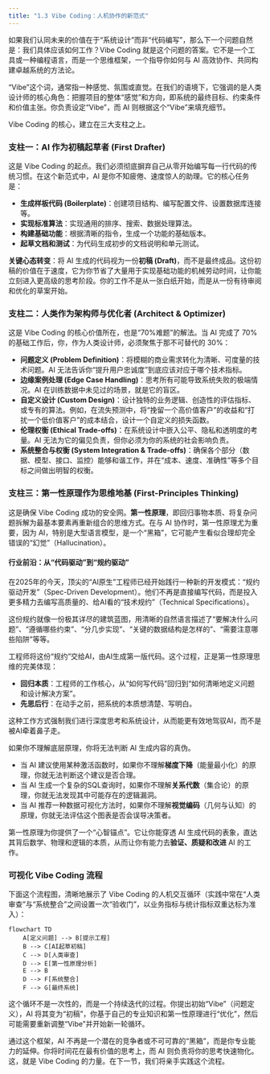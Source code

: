 ```yaml
---
title: "1.3 Vibe Coding：人机协作的新范式"
---
```


如果我们认同未来的价值在于“系统设计”而非“代码编写”，那么下一个问题自然是：我们具体应该如何工作？Vibe Coding 就是这个问题的答案。它不是一个工具或一种编程语言，而是一个思维框架，一个指导你如何与 AI 高效协作、共同构建卓越系统的方法论。

“Vibe”这个词，通常指一种感觉、氛围或直觉。在我们的语境下，它强调的是人类设计师的核心角色：把握项目的整体“感觉”和方向，即系统的最终目标、约束条件和价值主张。你负责设定“Vibe”，而 AI 则根据这个“Vibe”来填充细节。

Vibe Coding 的核心，建立在三大支柱之上。

### 支柱一：AI 作为初稿起草者 (First Drafter)

这是 Vibe Coding 的起点。我们必须彻底摒弃自己从零开始编写每一行代码的传统习惯。在这个新范式中，AI 是你不知疲倦、速度惊人的助理。它的核心任务是：

-   **生成样板代码 (Boilerplate)**：创建项目结构、编写配置文件、设置数据库连接等。
-   **实现标准算法**：实现通用的排序、搜索、数据处理算法。
-   **构建基础功能**：根据清晰的指令，生成一个功能的基础版本。
-   **起草文档和测试**：为代码生成初步的文档说明和单元测试。

**关键心态转变**：将 AI 生成的代码视为一份**初稿 (Draft)**，而不是最终成品。这份初稿的价值在于速度，它为你节省了大量用于实现基础功能的机械劳动时间，让你能立刻进入更高级的思考阶段。你的工作不是从一张白纸开始，而是从一份有待审阅和优化的草案开始。

### 支柱二：人类作为架构师与优化者 (Architect & Optimizer)

这是 Vibe Coding 的核心价值所在，也是“70%难题”的解法。当 AI 完成了 70% 的基础工作后，你，作为人类设计师，必须聚焦于那不可替代的 30%：

-   **问题定义 (Problem Definition)**：将模糊的商业需求转化为清晰、可度量的技术问题。AI 无法告诉你“提升用户忠诚度”到底应该对应于哪个技术指标。
-   **边缘案例处理 (Edge Case Handling)**：思考所有可能导致系统失败的极端情况。AI 在训练数据中未见过的场景，就是它的盲区。
-   **自定义设计 (Custom Design)**：设计独特的业务逻辑、创造性的评估指标、或专有的算法。例如，在流失预测中，将“挽留一个高价值客户”的收益和“打扰一个低价值客户”的成本结合，设计一个自定义的损失函数。
-   **伦理权衡 (Ethical Trade-offs)**：在系统设计中嵌入公平、隐私和透明度的考量。AI 无法为它的偏见负责，但你必须为你的系统的社会影响负责。
-   **系统整合与权衡 (System Integration & Trade-offs)**：确保各个部分（数据、模型、接口、监控）能够和谐工作，并在“成本、速度、准确性”等多个目标之间做出明智的权衡。

### 支柱三：第一性原理作为思维地基 (First-Principles Thinking)

这是确保 Vibe Coding 成功的安全网。**第一性原理**，即回归事物本质、将复杂问题拆解为最基本要素再重新组合的思维方式。在与 AI 协作时，第一性原理尤为重要，因为 AI，特别是大型语言模型，是一个“黑箱”，它可能产生看似合理却完全错误的“幻觉”（Hallucination）。

::: callout-note
#### 行业前沿：从“代码驱动”到“规约驱动”

在2025年的今天，顶尖的“AI原生”工程师已经开始践行一种新的开发模式：“规约驱动开发”（Spec-Driven Development）。他们不再是直接编写代码，而是投入更多精力去编写高质量的、给AI看的“技术规约”（Technical Specifications）。

这份规约就像一份极其详尽的建筑蓝图，用清晰的自然语言描述了“要解决什么问题”、“遵循哪些约束”、“分几步实现”、“关键的数据结构是怎样的”、“需要注意哪些陷阱”等等。

工程师将这份“规约”交给AI，由AI生成第一版代码。这个过程，正是第一性原理思维的完美体现：

- **回归本质**：工程师的工作核心，从“如何写代码”回归到“如何清晰地定义问题和设计解决方案”。
- **先思后行**：在动手之前，把系统的本质想清楚、写明白。

这种工作方式强制我们进行深度思考和系统设计，从而能更有效地驾驭AI，而不是被AI牵着鼻子走。
:::

如果你不理解底层原理，你将无法判断 AI 生成内容的真伪。

-   当 AI 建议使用某种激活函数时，如果你不理解**梯度下降**（能量最小化）的原理，你就无法判断这个建议是否合理。
-   当 AI 生成一个复杂的SQL查询时，如果你不理解**关系代数**（集合论）的原理，你就无法发现其中可能存在的逻辑漏洞。
-   当 AI 推荐一种数据可视化方法时，如果你不理解**视觉编码**（几何与认知）的原理，你就无法评估这个图表是否会误导决策者。

第一性原理为你提供了一个“心智锚点”。它让你能穿透 AI 生成代码的表象，直达其背后数学、物理和逻辑的本质，从而让你有能力去**验证、质疑和改进** AI 的工作。

### 可视化 Vibe Coding 流程

下面这个流程图，清晰地展示了 Vibe Coding 的人机交互循环（实践中常在“人类审查”与“系统整合”之间设置一次“验收门”，以业务指标与统计指标双重达标为准入）：

```mermaid
flowchart TD
    A[定义问题] --> B[提示工程]
    B --> C[AI起草初稿]
    C --> D[人类审查]
    D --> E[第一性原理分析]
    E --> B
    D --> F[系统整合]
    F --> G[最终系统]
```

这个循环不是一次性的，而是一个持续迭代的过程。你提出初始“Vibe”（问题定义），AI 将其变为“初稿”，你基于自己的专业知识和第一性原理进行“优化”，然后可能需要重新调整“Vibe”并开始新一轮循环。

通过这个框架，AI 不再是一个潜在的竞争者或不可可靠的“黑箱”，而是你专业能力的延伸。你将时间花在最有价值的思考上，而 AI 则负责将你的思考快速物化。这，就是 Vibe Coding 的力量。在下一节，我们将亲手实践这个流程。
